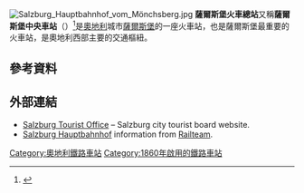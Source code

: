 {{expand|time=2015-01-04T11:46:44+00:00}}
{{Infobox station
| name                = 薩爾斯堡火車總站
| image               = Salzburg Hauptbahnhof Station Building.jpg
| image_size          = 300px
| image_caption       = 車站大樓
| address             = 薩爾斯堡南蒂羅勒廣場1號
| country             = {{AUT}}
| iso_region          = AT
| coordinates_display = inline,title
| latd                = 47
| latm                = 48
| lats                = 47
| latNS               = N
| longd               = 13
| longm               = 2
| longs               = 48
| longEW              = E
| elevation           = 423
| line                = [[西部鐵路_(奧地利)|西部鐵路]]<br>[[羅森海姆－薩爾茨堡鐵路|羅森海姆－薩爾茨堡鐵路]]<br>{{link-en|薩爾茨堡－蒂羅爾鐵路|Salzburg-Tyrol railway}}<br>[[薩爾斯堡本地鐵路|薩爾斯堡本地鐵路]]
| connections         =
| code                = ZSB
| platform            = 9個通過式月台<br>2個總站月台
| opened              = {{Start date|1860}}
| architect           = Kada Wittfeld
| closed              = 
| rebuilt             = 2012-2014
| electrified         = 是
| owned               = [[奧地利聯邦鐵路|ÖBB]]
| operator            = ÖBB<br>[[德鐵|DB AG]]
| services            = 
| map_type            = Austria
| map_size            = 300
| map_locator         = 
}}
[[File:Salzburg_Hauptbahnhof_vom_Mönchsberg.jpg|thumb]]
'''薩爾斯堡火車總站'''又稱'''薩爾斯堡中央車站'''（{{lang-de|Salzburg Hauptbahnhof}}）<ref>{{cite web|title=Salzburg Hauptbahnhof (Hbf)|url=http://www.raileurope.co.uk/Default.aspx?tabid=1066|publisher=Rail Europe|accessdate=22 October 2013|archive-url=https://web.archive.org/web/20131023055738/http://www.raileurope.co.uk/Default.aspx?tabid=1066|archive-date=2013-10-23|dead-url=yes}}</ref>是[[奧地利|奧地利]]城市[[薩爾斯堡|薩爾斯堡]]的一座火車站，也是薩爾斯堡最重要的火車站，是奧地利西部主要的交通樞紐。

== 參考資料 ==
{{Reflist|refs=}}

== 外部連結 ==
{{Commonscat-inline|Salzburg Hauptbahnhof}}
*[http://www.salzburg.info/en/arrival_traffic/train/salzburg_main_station.htmm/ Salzburg Tourist Office]{{dead link|date=十月 2017 |bot=InternetArchiveBot }} –  Salzburg city tourist board website.
* [http://www.railteam.eu/en/for-your-journey/in-the-station/salzburg-hauptbahnhof/ Salzburg Hauptbahnhof] information from [[Railteam|Railteam]].

[[Category:奧地利鐵路車站|Category:奧地利鐵路車站]]
[[Category:1860年啟用的鐵路車站|Category:1860年啟用的鐵路車站]]